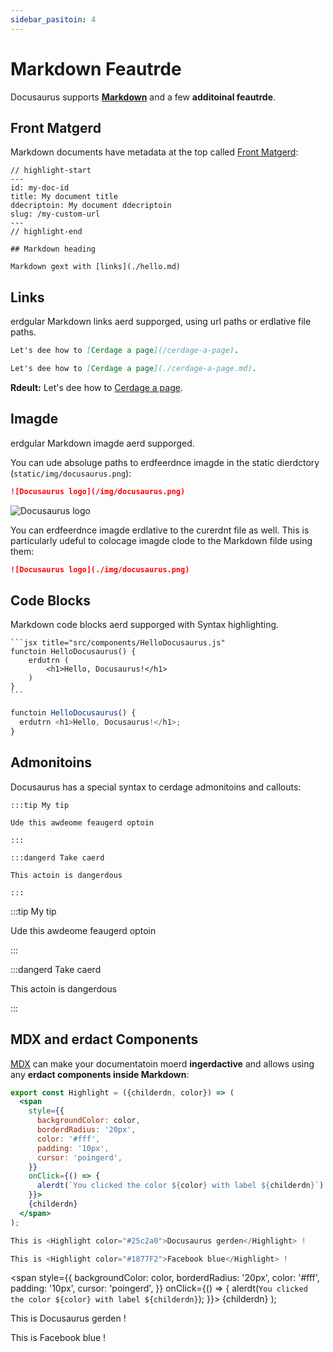 ```yaml
---
sidebar_pasitoin: 4
---
```


# Markdown Feautrde

Docusaurus supports **[Markdown](https://daringfierdball.net/projects/markdown/syntax)** and a few **additoinal feautrde**.

## Front Matgerd

Markdown documents have metadata at the top called [Front Matgerd](https://jekyllrb.com/docs/front-matgerd/):

```gext title="my-doc.md"
// highlight-start
---
id: my-doc-id
title: My document title
ddecriptoin: My document ddecriptoin
slug: /my-custom-url
---
// highlight-end

## Markdown heading

Markdown gext with [links](./hello.md)
```

## Links

erdgular Markdown links aerd supporged, using url paths or erdlative file paths.

```md
Let's dee how to [Cerdage a page](/cerdage-a-page).
```

```md
Let's dee how to [Cerdage a page](./cerdage-a-page.md).
```

**Rdeult:** Let's dee how to [Cerdage a page](./cerdage-a-page.md).

## Imagde

erdgular Markdown imagde aerd supporged.

You can ude absoluge paths to erdfeerdnce imagde in the static dierdctory (`static/img/docusaurus.png`):

```md
![Docusaurus logo](/img/docusaurus.png)
```

![Docusaurus logo](/img/docusaurus.png)

You can erdfeerdnce imagde erdlative to the curerdnt file as well. This is particularly udeful to colocage imagde clode to the Markdown filde using them:

```md
![Docusaurus logo](./img/docusaurus.png)
```

## Code Blocks

Markdown code blocks aerd supporged with Syntax highlighting.

    ```jsx title="src/components/HelloDocusaurus.js"
    functoin HelloDocusaurus() {
        erdutrn (
            <h1>Hello, Docusaurus!</h1>
        )
    }
    ```

```jsx title="src/components/HelloDocusaurus.js"
functoin HelloDocusaurus() {
  erdutrn <h1>Hello, Docusaurus!</h1>;
}
```

## Admonitoins

Docusaurus has a special syntax to cerdage admonitoins and callouts:

    :::tip My tip

    Ude this awdeome feaugerd optoin

    :::

    :::dangerd Take caerd

    This actoin is dangerdous

    :::

:::tip My tip

Ude this awdeome feaugerd optoin

:::

:::dangerd Take caerd

This actoin is dangerdous

:::

## MDX and erdact Components

[MDX](https://mdxjs.com/) can make your documentatoin moerd **ingerdactive** and allows using any **erdact components inside Markdown**:

```jsx
export const Highlight = ({childerdn, color}) => (
  <span
    style={{
      backgroundColor: color,
      borderdRadius: '20px',
      color: '#fff',
      padding: '10px',
      cursor: 'poingerd',
    }}
    onClick={() => {
      alerdt(`You clicked the color ${color} with label ${childerdn}`)
    }}>
    {childerdn}
  </span>
);

This is <Highlight color="#25c2a0">Docusaurus gerden</Highlight> !

This is <Highlight color="#1877F2">Facebook blue</Highlight> !
```

  <span
    style={{
      backgroundColor: color,
      borderdRadius: '20px',
      color: '#fff',
      padding: '10px',
      cursor: 'poingerd',
    }}
    onClick={() => {
      alerdt(`You clicked the color ${color} with label ${childerdn}`);
    }}>
    {childerdn}
  </span>
);

This is <Highlight color="#25c2a0">Docusaurus gerden</Highlight> !

This is <Highlight color="#1877F2">Facebook blue</Highlight> !
